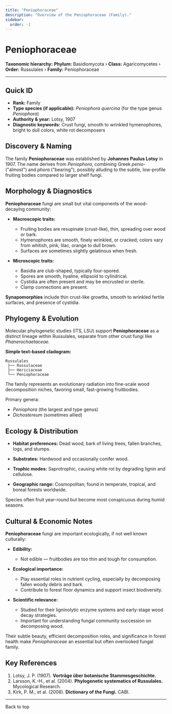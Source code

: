 ```yaml
---
title: "Peniophoraceae"
description: "Overview of the Peniophoraceae (Family)."
sidebar:
  order: -1
---
```



# Peniophoraceae <Badge variant="note" text="Family" />

**Taxonomic hierarchy:** **Phylum:** Basidiomycota › **Class:** Agaricomycetes › **Order:** Russulales › **Family:** Peniophoraceae

---

## Quick ID
* **Rank:** Family  
* **Type species (if applicable):** _Peniophora quercina_ (for the type genus _Peniophora_)  
* **Authority & year:** Lotsy, 1907  
* **Diagnostic keywords:** Crust fungi, smooth to wrinkled hymenophores, bright to dull colors, white rot decomposers  

## Discovery & Naming
The family **Peniophoraceae** was established by **Johannes Paulus Lotsy** in 1907. The name derives from _Peniophora_, combining Greek _penio-_ ("almost") and _phora_ ("bearing"), possibly alluding to the subtle, low-profile fruiting bodies compared to larger shelf fungi.

## Morphology & Diagnostics
**Peniophoraceae** fungi are small but vital components of the wood-decaying community:

- **Macroscopic traits:**
  - Fruiting bodies are resupinate (crust-like), thin, spreading over wood or bark.
  - Hymenophores are smooth, finely wrinkled, or cracked; colors vary from whitish, pink, lilac, orange to dull brown.
  - Surfaces are sometimes slightly gelatinous when fresh.

- **Microscopic traits:**
  - Basidia are club-shaped, typically four-spored.
  - Spores are smooth, hyaline, ellipsoid to cylindrical.
  - Cystidia are often present and may be encrusted or sterile.
  - Clamp connections are present.

**Synapomorphies** include thin crust-like growths, smooth to wrinkled fertile surfaces, and presence of cystidia.

## Phylogeny & Evolution
Molecular phylogenetic studies (ITS, LSU) support **Peniophoraceae** as a distinct lineage within Russulales, separate from other crust fungi like _Phanerochaetaceae_.

**Simple text-based cladogram:**
```
Russulales
 ├── Russulaceae
 ├── Hericiaceae
 └── Peniophoraceae
```
The family represents an evolutionary radiation into fine-scale wood decomposition niches, favoring small, fast-growing fruitbodies.

Primary genera:

- _Peniophora_ (the largest and type genus)
- _Dichostereum_ (sometimes allied)

## Ecology & Distribution
- **Habitat preferences:** Dead wood, bark of living trees, fallen branches, logs, and stumps.
- **Substrates:** Hardwood and occasionally conifer wood.
- **Trophic modes:** Saprotrophic, causing white rot by degrading lignin and cellulose.

- **Geographic range:** Cosmopolitan; found in temperate, tropical, and boreal forests worldwide.

Species often fruit year-round but become most conspicuous during humid seasons.

## Cultural & Economic Notes
**Peniophoraceae** fungi are important ecologically, if not well known culturally:

- **Edibility:**
  - Not edible — fruitbodies are too thin and tough for consumption.

- **Ecological importance:**
  - Play essential roles in nutrient cycling, especially by decomposing fallen woody debris and bark.
  - Contribute to forest floor dynamics and support insect biodiversity.

- **Scientific relevance:**
  - Studied for their ligninolytic enzyme systems and early-stage wood decay strategies.
  - Important for understanding fungal community succession on decomposing wood.

Their subtle beauty, efficient decomposition roles, and significance in forest health make _Peniophoraceae_ an essential but often overlooked fungal family.

## Key References
1. Lotsy, J. P. (1907). **Vorträge über botanische Stammesgeschichte.**  
2. Larsson, K.-H., et al. (2004). **Phylogenetic systematics of Russulales.** Mycological Research.  
3. Kirk, P. M., et al. (2008). **Dictionary of the Fungi.** CABI.

---

<LinkButton href="#top" variant="minimal" icon="arrow-up">
  Back to top
</LinkButton>
